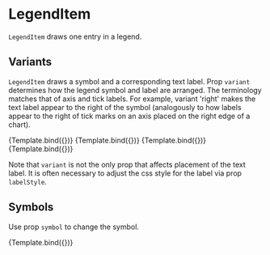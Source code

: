
# LegendItem

<Meta title="Core/Components/Legends/LegendItem" />

`LegendItem` draws one entry in a legend.

<ArgsTable of={LegendItem} />

## Variants

`LegendItem` draws a symbol and a corresponding text label.
Prop `variant` determines how the legend symbol and label are arranged.
The terminology matches that of axis and tick labels.
For example, variant 'right' makes the text label appear to the right of the symbol
(analogously to how labels appear to the right of tick marks on an axis placed on the right edge of a chart).

<Canvas>
    <Story
        name="right"
        args={{
            variant: 'right',
            position: [0, 16],
            size: [80, 28],
            r: 10,
            symbolStyle: { fill: '#f0f0f0', stroke: '#222222', strokeWidth: 1 },
            label: 'right',
            labelOffset: 14,
            labelStyle: { textAnchor: 'start' },
        }}
        component={LegendItem}
        decorators={[ChartWithRightLegendDecorator]}
    >
        {Template.bind({})}
    </Story>
    <Story
        name="left"
        args={{
            variant: 'left',
            position: [0, 16],
            size: [80, 42],
            r: 9,
            symbolStyle: { fill: '#f0f0f0', stroke: '#222222', strokeWidth: 1 },
            label: 'left',
            labelOffset: 14,
            labelStyle: { textAnchor: 'end' },
        }}
        component={LegendItem}
        decorators={[ChartWithRightLegendDecorator]}
    >
        {Template.bind({})}
    </Story>
    <Story
        name="bottom"
        args={{
            variant: 'bottom',
            position: [0, 16],
            size: [80, 42],
            r: 9,
            symbolStyle: { fill: '#f0f0f0', stroke: '#222222', strokeWidth: 1 },
            label: 'bottom',
            labelOffset: 18,
            labelStyle: { textAnchor: 'middle' },
        }}
        component={LegendItem}
        decorators={[ChartWithRightLegendDecorator]}
    >
        {Template.bind({})}
    </Story>
    <Story
        name="top"
        args={{
            variant: 'top',
            position: [0, 16],
            size: [80, 42],
            r: 9,
            symbolStyle: { fill: '#f0f0f0', stroke: '#222222', strokeWidth: 1 },
            label: 'top',
            labelOffset: 18,
            labelStyle: { textAnchor: 'middle' },
        }}
        component={LegendItem}
        decorators={[ChartWithRightLegendDecorator]}
    >
        {Template.bind({})}
    </Story>
</Canvas>

Note that `variant` is not the only prop that affects placement of the text label. It is often necessary to adjust the css style for the label via prop `labelStyle`.

## Symbols

Use prop `symbol` to change the symbol.

<Canvas>
    <Story
        name="circle"
        args={{
            variant: 'right',
            position: [0, 16],
            size: [80, 28],
            r: 9,
            symbol: Circle,
            symbolStyle: { fill: '#dd3333', strokeWidth: 0 },
            label: 'label',
            labelOffset: 16,
        }}
        component={LegendItem}
        decorators={[ChartWithRightLegendDecorator]}
    >
        {Template.bind({})}
    </Story>
</Canvas>
